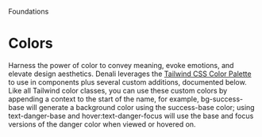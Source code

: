 
<Meta title="Foundations/Colors" />

<Subheading>Foundations</Subheading>
# Colors
<Lead>Harness the power of color to convey meaning, evoke emotions, and elevate design aesthetics.</Lead>
Denali leverages the [Tailwind CSS Color Palette](https://tailwindcss.com/docs/customizing-colors) to use in components plus several custom additions, documented below. Like all Tailwind color classes, you can use these custom colors by appending a context to the start of the name, for example, bg-success-base will generate a background color using the success-base color; using text-danger-base and hover:text-danger-focus will use the base and focus versions of the danger color when viewed or hovered on.
<ColorPaletteStory />
